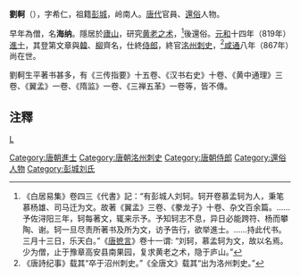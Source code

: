 '''劉軻'''（{{bd|？||？}}），字希仁，祖籍[[彭城|彭城]]，岭南人。[[唐代|唐代]]官員、[[還俗|還俗]]人物。

早年為僧，名'''海纳'''。隱居於[[廬山|廬山]]，研究[[黄老之术|黄老之术]]，<ref>《白居易集》卷四三《代書》記：“有彭城人刘轲。轲开卷慕孟轲为人，秉笔慕杨雄、司马迁为文。故著《翼孟》三卷、《豢龙子》十卷、杂文百余篇。……予佐浔阳三年，轲每著文，辄来示予。予知轲志不息，异日必能跨符、杨而攀陶、谢。轲一旦尽责所著书及所为文，访予告行，欲举進士。……持此代书。三月十三日，乐天白。”《[[唐摭言|唐摭言]]》卷十一谓: “刘轲，慕孟轲为文，故以名焉。少为僧，止于豫章高安县南果园，复求黄老之术，隐于庐山。”</ref>後還俗。[[元和_(唐朝)|元和]]十四年（819年）[[進士|進士]]，其登第文章與[[韓愈|韓]]、[[柳宗元|柳]]齊名，仕終[[侍郎|侍郎]]，終官[[洺州|洺州]][[刺史|刺史]]，<ref>《唐詩纪事》载其“卒于沼州刺史。”《全唐文》载其“出为洛州刺史。”</ref>[[咸通|咸通]]八年（867年）尚在世。

劉軻生平著书甚多，有《三传指要》十五卷、《汉书右史》十卷、《黄中通理》三卷、《翼孟》一卷、《隋监》一卷、《三禅五革》一卷等，皆不傳。

==注釋==
{{reflist}}

[[category:唐朝詩人|L]]
[[Category:唐朝進士|Category:唐朝進士]]
[[Category:唐朝洺州刺史|Category:唐朝洺州刺史]]
[[Category:唐朝侍郎|Category:唐朝侍郎]]
[[Category:還俗人物|Category:還俗人物]]
[[Category:彭城刘氏|Category:彭城刘氏]]